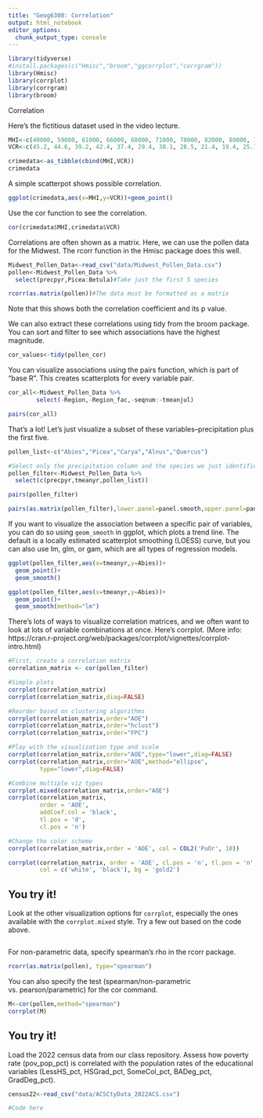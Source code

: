 ---
title: "Geog6300: Correlation"
output: html_notebook
editor_options: 
  chunk_output_type: console
---

```{r setup}
library(tidyverse)
#install.packages(c("Hmisc","broom","ggcorrplot","corrgram"))
library(Hmisc)
library(corrplot)
library(corrgram)
library(broom)
```


Correlation

Here's the fictitious dataset used in the video lecture.
```{r}
MHI<-c(40000, 59000, 61000, 66000, 68000, 71000, 78000, 82000, 89000, 103000, 104000,113000, 129000, 141000,156000)
VCR<-c(45.2, 44.6, 39.2, 42.4, 37.4, 29.4, 38.1, 28.5, 21.4, 19.4, 25.1, 28.5, 22.5, 17.3, 13.5)

crimedata<-as_tibble(cbind(MHI,VCR))
crimedata
```

A simple scatterpot shows possible correlation.

```{r}
ggplot(crimedata,aes(x=MHI,y=VCR))+geom_point()
```

Use the cor function to see the correlation.

```{r}
cor(crimedata$MHI,crimedata$VCR)
```

Correlations are often shown as a matrix. Here, we can use the pollen data for the Midwest. The rcorr function in the Hmisc package does this well.

```{r}
Midwest_Pollen_Data<-read_csv("data/Midwest_Pollen_Data.csv")
pollen<-Midwest_Pollen_Data %>%
  select(precpyr,Picea:Betula)#Take just the first 5 species

rcorr(as.matrix(pollen))#The data must be formatted as a matrix
```

Note that this shows both the correlation coefficient and its p value.

We can also extract these correlations using tidy from the broom package. You can sort and filter to see which associations have the highest magnitude.

```{r}
cor_values<-tidy(pollen_cor)
```

You can visualize associations using the pairs function, which is part of "base R". This creates scatterplots for every variable pair.

```{r}
cor_all<-Midwest_Pollen_Data %>% 
        select(-Region,-Region_fac,-seqnum:-tmeanjul)

pairs(cor_all)
```

That's a lot! Let's just visualize a subset of these variables--precipitation plus the first five.

```{r}
pollen_list<-c("Abies","Picea","Carya","Alnus","Quercus")

#Select only the precipitation column and the species we just identified
pollen_filter<-Midwest_Pollen_Data %>%
  select(c(precpyr,tmeanyr,pollen_list))

pairs(pollen_filter)

pairs(as.matrix(pollen_filter),lower.panel=panel.smooth,upper.panel=panel.ellipse)
```

If you want to visualize the association between a specific pair of variables, you can do so using `geom_smooth` in ggplot, which plots a trend line. The default is a locally estimated scatterplot smoothing (LOESS) curve, but you can also use lm, glm, or gam, which are all types of regression models.

```{r}
ggplot(pollen_filter,aes(x=tmeanyr,y=Abies))+
  geom_point()+
  geom_smooth()

ggplot(pollen_filter,aes(x=tmeanyr,y=Abies))+
  geom_point()+
  geom_smooth(method="lm")
```

There's lots of ways to visualize correlation matrices, and we often want to look at lots of variable combinations at once. Here's corrplot. (More info: https://cran.r-project.org/web/packages/corrplot/vignettes/corrplot-intro.html)

```{r}
#First, create a correlation matrix
correlation_matrix <- cor(pollen_filter)

#Simple plots
corrplot(correlation_matrix)
corrplot(correlation_matrix,diag=FALSE)

#Reorder based on clustering algorithms
corrplot(correlation_matrix,order="AOE")
corrplot(correlation_matrix,order="hclust")
corrplot(correlation_matrix,order="FPC")

#Play with the visualization type and scale
corrplot(correlation_matrix,order="AOE",type="lower",diag=FALSE)
corrplot(correlation_matrix,order="AOE",method="ellipse",
         type="lower",diag=FALSE)

#Combine multiple viz types
corrplot.mixed(correlation_matrix,order="AOE")
corrplot(correlation_matrix, 
         order = 'AOE', 
         addCoef.col = 'black', 
         tl.pos = 'd',
         cl.pos = 'n')

#Change the color scheme
corrplot(correlation_matrix,order = 'AOE', col = COL2('PuOr', 10))

corrplot(correlation_matrix, order = 'AOE', cl.pos = 'n', tl.pos = 'n',
         col = c('white', 'black'), bg = 'gold2')
```

## You try it! 
Look at the other visualization options for `corrplot`, especially the ones available with the `corrplot.mixed` style. Try a few out based on the code above.

```{r}

```

For non-parametric data, specify spearman's rho in the rcorr package.

```{r}
rcorr(as.matrix(pollen), type="spearman")
```

You can also specify the test (spearman/non-parametric vs. pearson/parametric) for the cor command.
```{r}
M<-cor(pollen,method="spearman")
corrplot(M)
```


## You try it!
Load the 2022 census data from our class repository. Assess how poverty rate (pov_pop_pct) is correlated with the population rates of the educational variables (LessHS_pct, HSGrad_pct, SomeCol_pct, BADeg_pct, GradDeg_pct).

```{r}
census22<-read_csv("data/ACSCtyData_2022ACS.csv")
```

```{r}
#Code here
```

